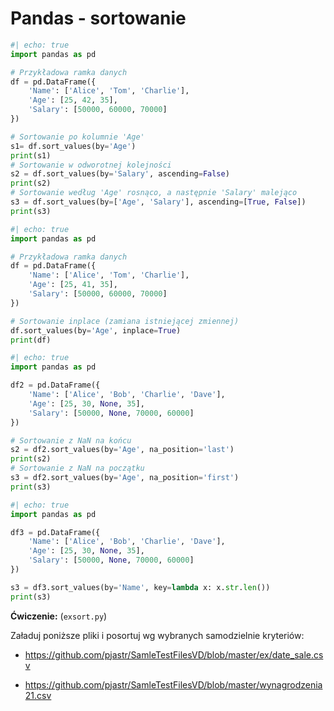 # Pandas - sortowanie



```python
#| echo: true
import pandas as pd

# Przykładowa ramka danych
df = pd.DataFrame({
    'Name': ['Alice', 'Tom', 'Charlie'],
    'Age': [25, 42, 35],
    'Salary': [50000, 60000, 70000]
})

# Sortowanie po kolumnie 'Age'
s1= df.sort_values(by='Age')
print(s1)
# Sortowanie w odworotnej kolejności
s2 = df.sort_values(by='Salary', ascending=False)
print(s2)
# Sortowanie według 'Age' rosnąco, a następnie 'Salary' malejąco
s3 = df.sort_values(by=['Age', 'Salary'], ascending=[True, False])
print(s3)
```

```python
#| echo: true
import pandas as pd

# Przykładowa ramka danych
df = pd.DataFrame({
    'Name': ['Alice', 'Tom', 'Charlie'],
    'Age': [25, 41, 35],
    'Salary': [50000, 60000, 70000]
})

# Sortowanie inplace (zamiana istniejącej zmiennej)
df.sort_values(by='Age', inplace=True)
print(df)
```

```python
#| echo: true
import pandas as pd

df2 = pd.DataFrame({
    'Name': ['Alice', 'Bob', 'Charlie', 'Dave'],
    'Age': [25, 30, None, 35],
    'Salary': [50000, None, 70000, 60000]
})

# Sortowanie z NaN na końcu
s2 = df2.sort_values(by='Age', na_position='last')
print(s2)
# Sortowanie z NaN na początku
s3 = df2.sort_values(by='Age', na_position='first')
print(s3)
```

```python
#| echo: true
import pandas as pd

df3 = pd.DataFrame({
    'Name': ['Alice', 'Bob', 'Charlie', 'Dave'],
    'Age': [25, 30, None, 35],
    'Salary': [50000, None, 70000, 60000]
})

s3 = df3.sort_values(by='Name', key=lambda x: x.str.len())
print(s3)
```

**Ćwiczenie:** (`exsort.py`)

Załaduj poniższe pliki i posortuj wg wybranych samodzielnie kryteriów:

* <https://github.com/pjastr/SamleTestFilesVD/blob/master/ex/date_sale.csv>

* <https://github.com/pjastr/SamleTestFilesVD/blob/master/wynagrodzenia21.csv>

